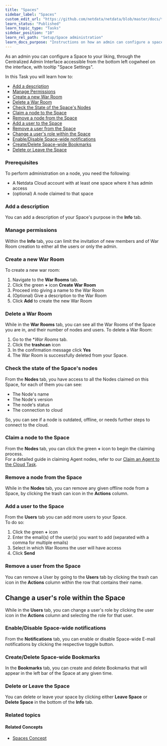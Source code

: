 ```yaml
---
title: "Spaces"
sidebar_label: "Spaces"
custom_edit_url: "https://github.com/netdata/netdata/blob/master/docs/tasks/setup/space-administration/spaces.md"
learn_status: "Published"
learn_topic_type: "Tasks"
sidebar_position: "10"
learn_rel_path: "Setup/Space administration"
learn_docs_purpose: "Instructions on how an admin can configure a space"
---
```


As an admin you can configure a Space to your liking, through the Centralized Admin Interface accessible from the bottom
left cogwheel on the interface, with tooltip "Space Settings".

In this Task you will learn how to:

- [Add a description](#add-a-description)
- [Manage Permissions](#manage-permissions)
- [Create a new War Room](#create-a-new-war-room)
- [Delete a War Room](#delete-a-war-room)
- [Check the State of the Space's Nodes](#check-the-state-of-the-spaces-nodes)
- [Claim a node to the Space](#claim-a-node-to-the-space)
- [Remove a node from the Space](#remove-a-node-from-the-space)
- [Add a user to the Space](#add-a-user-to-the-space)
- [Remove a user from the Space](#remove-a-user-from-the-space)
- [Change a user's role within the Space](#change-a-users-role-within-the-space)
- [Enable/Disable Space-wide notifications](#enabledisable-space-wide-notifications)
- [Create/Delete Space-wide Bookmarks](#createdelete-space-wide-bookmarks)
- [Delete or Leave the Space](#delete-or-leave-the-space)

### Prerequisites

To perform administration on a node, you need the following:

- A Netdata Cloud account with at least one space where it has admin access
- (optional) A node claimed to that space

### Add a description

You can add a description of your Space's purpose in the **Info** tab.

### Manage permissions

Within the **Info** tab, you can limit the invitation of new members and of War Room creation to either
all the users or only the admin.

### Create a new War Room

To create a new war room:

1. Navigate to the **War Rooms** tab.
2. Click the green **+** icon **Create War Room**
3. Proceed into giving a name to the War Room
4. (Optional) Give a description to the War Room
5. Click **Add** to create the new War Room

### Delete a War Room

While in the **War Rooms** tab, you can see all the War Rooms of the Space you are in, and their number of nodes and
users. To delete a War Room:

1. Go to the **War Rooms* tab.
2. Click the **trashcan** icon
3. In the confirmation message click **Yes**
4. The War Room is successfully deleted from your Space.

### Check the state of the Space's nodes

From the **Nodes** tab, you have access to all the Nodes claimed on this Space, for each of them you can see:

- The Node's name
- The Node's version
- The node's status
- The connection to cloud

So, you can see if a node is outdated, offline, or needs further steps to connect to the cloud.

### Claim a node to the Space

From the **Nodes** tab, you can click the green **+** icon to begin the claiming process.  
For a detailed guide in claiming Agent nodes, refer to
our [Claim an Agent to the Cloud Task](/docs/nightly/setup/claim-existing-agent-to-cloud).

### Remove a node from the Space

While in the **Nodes** tab, you can remove any given offline node from a Space, by clicking the trash can icon in the
**Actions** column.

### Add a user to the Space

From the **Users** tab you can add more users to your Space.  
To do so:

1. Click the green **+** icon
2. Enter the email(s) of the user(s) you want to add (separated with a comma for multiple emails)
3. Select in which War Rooms the user will have access
4. Click **Send**

### Remove a user from the Space

You can remove a User by going to the **Users** tab by clicking the trash can icon in the **Actions** column within the row that contains
their name.

## Change a user's role within the Space

While in the **Users** tab, you can change a user's role by clicking the user icon in the **Actions** column and 
selecting the role for that user.

### Enable/Disable Space-wide notifications

From the **Notifications** tab, you can enable or disable Space-wide E-mail notifications by clicking the respective
toggle button.

### Create/Delete Space-wide Bookmarks

In the **Bookmarks** tab, you can create and delete Bookmarks that will appear in the left bar of the Space at any
given time.

### Delete or Leave the Space

You can delete or leave your space by clicking either **Leave Space** or **Delete
Space** in the bottom of the **Info** tab.

### Related topics

#### Related Concepts

- [Spaces Concept](/docs/nightly/concepts/netdata-cloud/spaces)
